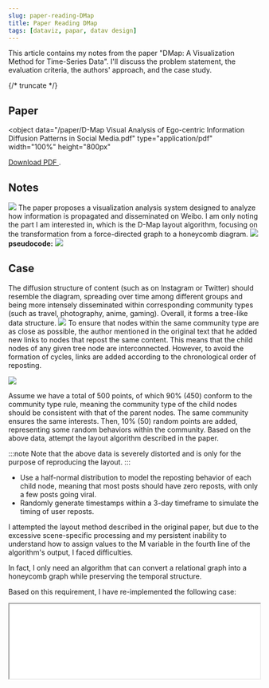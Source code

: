 ```yaml
---
slug: paper-reading-DMap
title: Paper Reading DMap
tags: [dataviz, papar, datav design]
---
```



This article contains my notes from the paper "DMap: A Visualization Method for Time-Series Data". I'll discuss the problem statement, the evaluation criteria, the authors' approach, and the case study.

{/* truncate */}

## Paper

<object
  data="/paper/D-Map Visual Analysis of Ego-centric Information Diffusion Patterns in Social Media.pdf"
  type="application/pdf"
  width="100%"
  height="800px"
>
  <a href="/paper/D-Map Visual Analysis of Ego-centric Information Diffusion Patterns in Social Media.pdf">
    Download PDF
  </a>
  .
</object>

## Notes

![](https://kitee-1301346990.cos.ap-nanjing.myqcloud.com/Obsidian/202501131545361.png?imageSlim)
The paper proposes a visualization analysis system designed to analyze how information is propagated and disseminated on Weibo. I am only noting the part I am interested in, which is the D-Map layout algorithm, focusing on the transformation from a force-directed graph to a honeycomb diagram.
![](https://kitee-1301346990.cos.ap-nanjing.myqcloud.com/Obsidian/202501131545266.png?imageSlim)
**pseudocode:**
![](https://kitee-1301346990.cos.ap-nanjing.myqcloud.com/Obsidian/202501131546289.png?imageSlim)

## Case

The diffusion structure of content (such as on Instagram or Twitter) should resemble the diagram, spreading over time among different groups and being more intensely disseminated within corresponding community types (such as travel, photography, anime, gaming). Overall, it forms a tree-like data structure.
![](https://kitee-1301346990.cos.ap-nanjing.myqcloud.com/Obsidian/202501151459821.png?imageSlim)
To ensure that nodes within the same community type are as close as possible, the author mentioned in the original text that he added new links to nodes that repost the same content. This means that the child nodes of any given tree node are interconnected. However, to avoid the formation of cycles, links are added according to the chronological order of reposting.

![](https://kitee-1301346990.cos.ap-nanjing.myqcloud.com/Obsidian/202501151510287.png?imageSlim)

Assume we have a total of 500 points, of which 90% (450) conform to the community type rule, meaning the community type of the child nodes should be consistent with that of the parent nodes. The same community ensures the same interests. Then, 10% (50) random points are added, representing some random behaviors within the community. Based on the above data, attempt the layout algorithm described in the paper.

:::note
Note that the above data is severely distorted and is only for the purpose of reproducing the layout.
:::

- Use a half-normal distribution to model the reposting behavior of each child node, meaning that most posts should have zero reposts, with only a few posts going viral.
- Randomly generate timestamps within a 3-day timeframe to simulate the timing of user reposts.

I attempted the layout method described in the original paper, but due to the excessive scene-specific processing and my persistent inability to understand how to assign values to the M variable in the fourth line of the algorithm's output, I faced difficulties.

In fact, I only need an algorithm that can convert a relational graph into a honeycomb graph while preserving the temporal structure.

Based on this requirement, I have re-implemented the following case:

<iframe
  id="DMap-demo"
  src="/demo/DMap/index.html"
  width="100%"
  style={{ border: 'none', height: '100vh' }}
  onLoad={(e) => {
    // Adjust iframe height to match content
    const iframe = e.target;
    iframe.style.height =
      iframe.contentWindow.document.documentElement.scrollHeight + 'px';
  }}
/>

It works well for me.It looks quite convincing, but I still need real social data to verify whether it is effective for me. Until then, it is merely a layout algorithm.
